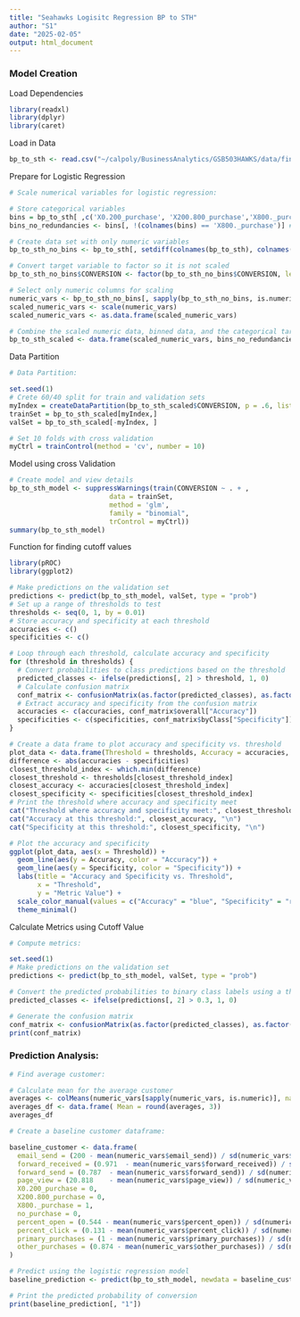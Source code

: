 ```yaml
---
title: "Seahawks Logisitc Regression BP to STH"
author: "S1"
date: "2025-02-05"
output: html_document
---
```


### Model Creation

Load Dependencies

```r
library(readxl)
library(dplyr)
library(caret)
```

Load in Data

```r
bp_to_sth <- read.csv("~/calpoly/BusinessAnalytics/GSB503HAWKS/data/finalData/bp_to_sth.csv") 
```

Prepare for Logistic Regression

```r
# Scale numerical variables for logistic regression:

# Store categorical variables
bins = bp_to_sth[ ,c('X0.200_purchase', 'X200.800_purchase','X800._purchase','no_purchase')]
bins_no_redundancies <- bins[, !(colnames(bins) == 'X800._purchase')] # for model dont need all

# Create data set with only numeric variables
bp_to_sth_no_bins <- bp_to_sth[, setdiff(colnames(bp_to_sth), colnames(bins))]

# Convert target variable to factor so it is not scaled
bp_to_sth_no_bins$CONVERSION <- factor(bp_to_sth_no_bins$CONVERSION, levels = c(0,1))

# Select only numeric columns for scaling
numeric_vars <- bp_to_sth_no_bins[, sapply(bp_to_sth_no_bins, is.numeric)]
scaled_numeric_vars <- scale(numeric_vars)
scaled_numeric_vars <- as.data.frame(scaled_numeric_vars)

# Combine the scaled numeric data, binned data, and the categorical target variable
bp_to_sth_scaled <- data.frame(scaled_numeric_vars, bins_no_redundancies, CONVERSION = bp_to_sth_no_bins$CONVERSION)
```

Data Partition

```r
# Data Partition:

set.seed(1)
# Crete 60/40 split for train and validation sets
myIndex = createDataPartition(bp_to_sth_scaled$CONVERSION, p = .6, list = FALSE)
trainSet = bp_to_sth_scaled[myIndex,]
valSet = bp_to_sth_scaled[-myIndex, ]

# Set 10 folds with cross validation 
myCtrl = trainControl(method = 'cv', number = 10)
```

Model using cross Validation

```r
# Create model and view details
bp_to_sth_model <- suppressWarnings(train(CONVERSION ~ . + , 
                         data = trainSet, 
                         method = 'glm',
                         family = "binomial",
                         trControl = myCtrl))
summary(bp_to_sth_model)
```

Function for finding cutoff values

```r
library(pROC)
library(ggplot2)

# Make predictions on the validation set
predictions <- predict(bp_to_sth_model, valSet, type = "prob")
# Set up a range of thresholds to test 
thresholds <- seq(0, 1, by = 0.01)
# Store accuracy and specificity at each threshold
accuracies <- c()
specificities <- c()

# Loop through each threshold, calculate accuracy and specificity
for (threshold in thresholds) {
  # Convert probabilities to class predictions based on the threshold
  predicted_classes <- ifelse(predictions[, 2] > threshold, 1, 0)
  # Calculate confusion matrix
  conf_matrix <- confusionMatrix(as.factor(predicted_classes), as.factor(valSet$CONVERSION))
  # Extract accuracy and specificity from the confusion matrix
  accuracies <- c(accuracies, conf_matrix$overall["Accuracy"])
  specificities <- c(specificities, conf_matrix$byClass["Specificity"])
}

# Create a data frame to plot accuracy and specificity vs. threshold
plot_data <- data.frame(Threshold = thresholds, Accuracy = accuracies, Specificity = specificities)
difference <- abs(accuracies - specificities)
closest_threshold_index <- which.min(difference)
closest_threshold <- thresholds[closest_threshold_index]
closest_accuracy <- accuracies[closest_threshold_index]
closest_specificity <- specificities[closest_threshold_index]
# Print the threshold where accuracy and specificity meet
cat("Threshold where accuracy and specificity meet:", closest_threshold, "\n")
cat("Accuracy at this threshold:", closest_accuracy, "\n")
cat("Specificity at this threshold:", closest_specificity, "\n")

# Plot the accuracy and specificity
ggplot(plot_data, aes(x = Threshold)) +
  geom_line(aes(y = Accuracy, color = "Accuracy")) +
  geom_line(aes(y = Specificity, color = "Specificity")) +
  labs(title = "Accuracy and Specificity vs. Threshold",
       x = "Threshold", 
       y = "Metric Value") +
  scale_color_manual(values = c("Accuracy" = "blue", "Specificity" = "red")) +
  theme_minimal()
```

Calculate Metrics using Cutoff Value

```r
# Compute metrics:

set.seed(1)
# Make predictions on the validation set
predictions <- predict(bp_to_sth_model, valSet, type = "prob")

# Convert the predicted probabilities to binary class labels using a threshold
predicted_classes <- ifelse(predictions[, 2] > 0.3, 1, 0)

# Generate the confusion matrix
conf_matrix <- confusionMatrix(as.factor(predicted_classes), as.factor(valSet$CONVERSION))
print(conf_matrix)
```

### Prediction Analysis:

```r
# Find average customer:

# Calculate mean for the average customer
averages <- colMeans(numeric_vars[sapply(numeric_vars, is.numeric)], na.rm = TRUE)
averages_df <- data.frame( Mean = round(averages, 3))
averages_df

```

```r
# Create a baseline customer dataframe:

baseline_customer <- data.frame(
  email_send = (200 - mean(numeric_vars$email_send)) / sd(numeric_vars$email_send),
  forward_received = (0.971	 - mean(numeric_vars$forward_received)) / sd(numeric_vars$forward_received),
  forward_send = (0.787	 - mean(numeric_vars$forward_send)) / sd(numeric_vars$forward_send),
  page_view = (20.818	 - mean(numeric_vars$page_view)) / sd(numeric_vars$page_view),
  X0.200_purchase = 0,
  X200.800_purchase = 0,
  X800._purchase = 1,
  no_purchase = 0,
  percent_open = (0.544 - mean(numeric_vars$percent_open)) / sd(numeric_vars$percent_open),
  percent_click = (0.131 - mean(numeric_vars$percent_click)) / sd(numeric_vars$percent_click),
  primary_purchases = (1 - mean(numeric_vars$primary_purchases)) / sd(numeric_vars$primary_purchases),
  other_purchases = (0.874 - mean(numeric_vars$other_purchases)) / sd(numeric_vars$other_purchases)
)

# Predict using the logistic regression model
baseline_prediction <- predict(bp_to_sth_model, newdata = baseline_customer, type = "prob")

# Print the predicted probability of conversion
print(baseline_prediction[, "1"])
```
